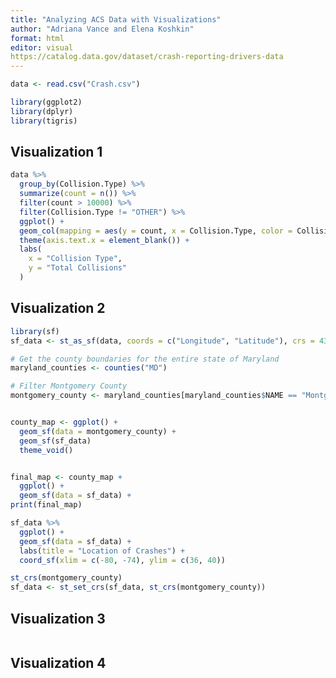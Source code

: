 ```yaml
---
title: "Analyzing ACS Data with Visualizations"
author: "Adriana Vance and Elena Koshkin"
format: html
editor: visual
https://catalog.data.gov/dataset/crash-reporting-drivers-data 
---
```


```r
data <- read.csv("Crash.csv")

library(ggplot2)
library(dplyr)
library(tigris)

```

## Visualization 1

```r
data %>%
  group_by(Collision.Type) %>%
  summarize(count = n()) %>%
  filter(count > 10000) %>%
  filter(Collision.Type != "OTHER") %>%
  ggplot() + 
  geom_col(mapping = aes(y = count, x = Collision.Type, color = Collision.Type)) + 
  theme(axis.text.x = element_blank()) + 
  labs(
    x = "Collision Type",
    y = "Total Collisions"
  ) 
```

## Visualization 2

```r
library(sf)
sf_data <- st_as_sf(data, coords = c("Longitude", "Latitude"), crs = 4326)

# Get the county boundaries for the entire state of Maryland
maryland_counties <- counties("MD")

# Filter Montgomery County
montgomery_county <- maryland_counties[maryland_counties$NAME == "Montgomery", ]


county_map <- ggplot() +
  geom_sf(data = montgomery_county) +
  geom_sf(sf_data)
  theme_void()


final_map <- county_map +
  ggplot() + 
  geom_sf(data = sf_data) +
print(final_map)

sf_data %>%
  ggplot() + 
  geom_sf(data = sf_data) + 
  labs(title = "Location of Crashes") + 
  coord_sf(xlim = c(-80, -74), ylim = c(36, 40))

st_crs(montgomery_county)
sf_data <- st_set_crs(sf_data, st_crs(montgomery_county))
```

## Visualization 3

```r

```

## Visualization 4

```r

```
